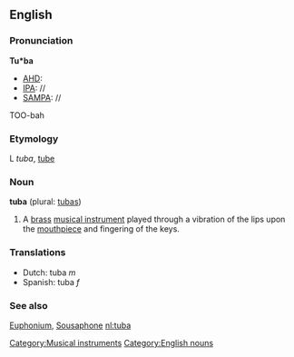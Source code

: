 ==English==
{{wikipedia}}
===Pronunciation===
'''Tu*ba'''
*[[AHD]]:
*[[IPA]]: //
*[[SAMPA]]: //
TOO-bah

===Etymology===
L ''tuba'', [[tube]]

===Noun===
'''tuba''' (plural: [[tubas]])

# A [[brass]] [[musical instrument]] played through a vibration of the lips upon the [[mouthpiece]] and fingering of the keys.

===Translations===
*Dutch: tuba ''m''
*Spanish: tuba ''f''

===See also===
[[Euphonium]], [[Sousaphone]]
[[Category:Musical instruments]]
[[Category:English nouns]]
[[nl:tuba]]
